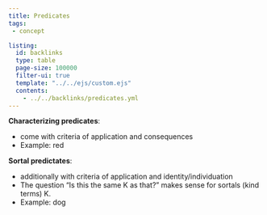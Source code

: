 ```yaml
---
title: Predicates
tags:
 - concept

listing:
  id: backlinks
  type: table
  page-size: 100000
  filter-ui: true
  template: "../../ejs/custom.ejs"
  contents:
    - ../../backlinks/predicates.yml
---
```


**Characterizing predicates**:

- come with criteria of application and consequences 
- Example: red

**Sortal predictates**:

- additionally with criteria of application and identity/individuation
- The question “Is this the same K as that?” makes sense for sortals (kind terms) K.
- Example: dog